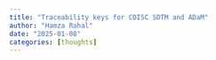 ```yaml
---
title: "Traceability keys for CDISC SDTM and ADaM"
author: "Hamza Rahal"
date: "2025-01-08"
categories: [thoughts]
---
```

